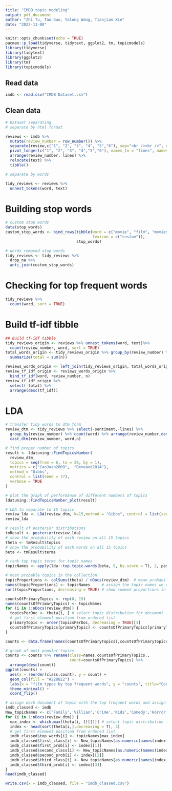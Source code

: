 ```yaml
---
title: "IMDB topic modeling"
output: pdf_document
author: "Zhi Tu, Tao Guo, Yalong Wang, Tianjian Xie"
date: "2022-11-08"
---
```


```r
knitr::opts_chunk$set(echo = TRUE)
pacman::p_load(tidyverse, tidytext, ggplot2, tm, topicmodels)
library(tidyverse)
library(tidytext)
library(ggplot2)
library(tm)
library(topicmodels)
```

## Read data

```r
imdb <- read.csv("IMDB Dataset.csv")
```

## Clean data

```r
# Dataset separating
# separate by html format

reviews <- imdb %>% 
  mutate(review_number = row_number()) %>%
  separate(review,c("1", "2", "3", "4", "5","6"), sep="<br /><br />", convert = TRUE) %>% 
  pivot_longer(c("1", "2", "3", "4","5","6"), names_to = "lines", names_transform = list(lines = as.integer), values_to = "text") %>%
  arrange(review_number, lines) %>%
  relocate(text) %>%
  tibble()

# separate by words

tidy_reviews <- reviews %>% 
  unnest_tokens(word, text) 
```

# Building stop words

```r
# custom stop words
data(stop_words)
custom_stop_words <- bind_rows(tibble(word = c("movie", "film", "movies", "time","story","plot","films","director","watch","characters", "watching","watched", "scenes", "tv","scene","series", "found","fan","lot","dvd","book","2","minutes","read","feel","makes","sense","script","based","genre","cast","role","performance","john","played","play","actors","character","production","bit","line","main","excellent","wonderful","called","10","1","remember","version","half","episode","ago","worst","budget","low","special","actor","michael","playing","set","3","heard","reviews","boring","idea","absolutely","NA","nice","screen","directed","plays","released","james","robert","david","top","actress","acting","completely","stupid","original","roles","picture","audience", "viewer","supporting","recommend"), 
                                      lexicon = c("custom")), 
                               stop_words)

# words removed stop words
tidy_reviews <- tidy_reviews %>%
  drop_na %>%
  anti_join(custom_stop_words)
```

# Checking for top frequent words

```r
tidy_reviews %>%
  count(word, sort = TRUE)
```

# Build tf-idf tibble 

```r
## Build tf-idf tibble 
tidy_reviews_origin <- reviews %>% unnest_tokens(word, text)%>%
  count(review_number, word, sort = TRUE)
total_words_origin <- tidy_reviews_origin %>% group_by(review_number) %>%
  summarize(total = sum(n))

reviews_words_origin <- left_join(tidy_reviews_origin, total_words_origin)
review_tf_idf_origin <- reviews_words_origin %>%
  bind_tf_idf(word, review_number, n)
review_tf_idf_origin %>%
  select(-total) %>%
  arrange(desc(tf_idf))
```

# LDA

```r
# transfer tidy words to dtm form
review_dtm <- tidy_reviews %>% select(-sentiment,-lines) %>% 
  group_by(review_number) %>% count(word) %>% arrange(review_number,desc(n)) %>%
  cast_dtm(review_number, word,n)
```

```r
# find proper number of topics
result <- ldatuning::FindTopicsNumber(
  review_dtm,
  topics = seq(from = 6, to = 20, by = 1),
  metrics = c("CaoJuan2009",  "Deveaud2014"),
  method = "Gibbs",
  control = list(seed = 77),
  verbose = TRUE
)
```

```r
# plot the graph of performance of different numbers of topics
ldatuning::FindTopicsNumber_plot(result)
```


```r
# LDA to separate to 15 topics
review_lda <- LDA(review_dtm, k=15,method = "Gibbs", control = list(seed = 1234))
review_lda
```

```r
# result of posterior distributions
tmResult <- posterior(review_lda)
# show the probability of each review on all 15 topics
theta <- tmResult$topics
# show the probability of each words on all 15 topics
beta <- tmResult$terms
```


```r
# rank top topic terms for topic names
topicNames <- apply(lda::top.topic.words(beta, 5, by.score = T), 2, paste, collapse = " ")

# most probable topics in the collection
topicProportions <- colSums(theta) / nDocs(review_dtm)  # mean probabilities over all paragraphs
names(topicProportions) <- topicNames     # assign the topic names we created before
sort(topicProportions, decreasing = TRUE) # show summed proportions in decreased order
```


```r
countsOfPrimaryTopics <- rep(0, 15)
names(countsOfPrimaryTopics) <- topicNames
for (i in 1:nDocs(review_dtm)) {
  topicsPerDoc <- theta[i, ] # select topic distribution for document i
  # get first element position from ordered list
  primaryTopic <- order(topicsPerDoc, decreasing = TRUE)[1] 
  countsOfPrimaryTopics[primaryTopic] <- countsOfPrimaryTopics[primaryTopic] + 1
}

counts <- data.frame(names(countsOfPrimaryTopics),countsOfPrimaryTopics)

# graph of most popular topics
counts <- counts %>% rename(class=names.countsOfPrimaryTopics., 
                            count=countsOfPrimaryTopics) %>%
  arrange(desc(count))
ggplot(counts) +
  aes(x = reorder(class,count), y = count) +
  geom_col(fill = "#228B22") +
  labs(x = "film types by top frequent words", y = "counts", title="Counts of film types by top frequent words") +
  theme_minimal() +
  coord_flip()

```

```r
# assign each document of topic with the top frequent words and assign film types to each review
imdb_classed <- imdb
New_topicNames <- c('Family','Villian','Crime','Kids','Comedy','Horror','Action','Oscar','History','Female','Arts','Sitcom','Sci-fi','Dialogue','Musicals')
for (i in 1:nDocs(review_dtm)) {
  max_index <- which.max(theta[i, ])[[1]] # select topic distribution for document i
  index <- head(sort(theta[i,],decreasing = T), 3)
  # get first element position from ordered list
  imdb_classed$top_words[i] <- topicNames[max_index]
  imdb_classed$first_class[i] <- New_topicNames[as.numeric(names(index[1]))]
  imdb_classed$first_prob[i] <- index[[1]]
  imdb_classed$second_class[i] <- New_topicNames[as.numeric(names(index[2]))]
  imdb_classed$second_prob[i] <- index[[2]]
  imdb_classed$third_class[i] <- New_topicNames[as.numeric(names(index[3]))]
  imdb_classed$third_prob[i] <- index[[3]]
}
head(imdb_classed)
```

```r
write.csv(x = imdb_classed, file = "imdb_classed.csv")

```







